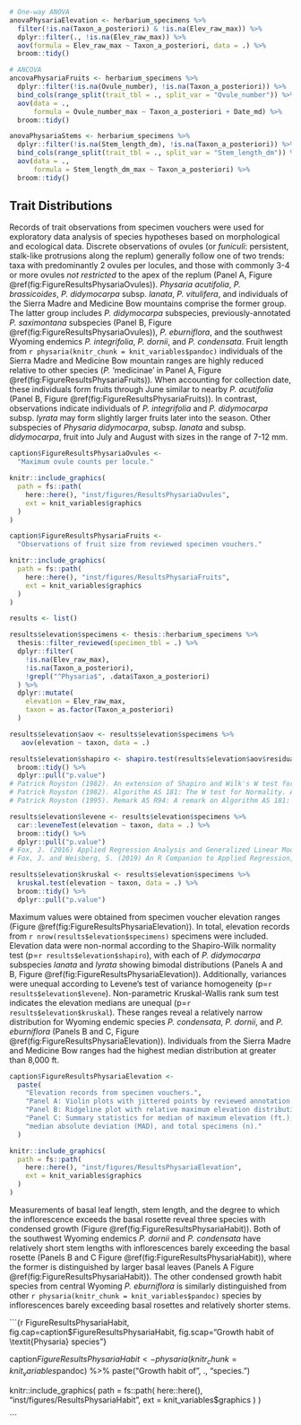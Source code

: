 
```r

# One-way ANOVA
anovaPhysariaElevation <- herbarium_specimens %>%
  filter(!is.na(Taxon_a_posteriori) & !is.na(Elev_raw_max)) %>%
  dplyr::filter(., !is.na(Elev_raw_max)) %>%
  aov(formula = Elev_raw_max ~ Taxon_a_posteriori, data = .) %>%
  broom::tidy()

# ANCOVA
ancovaPhysariaFruits <- herbarium_specimens %>%
  dplyr::filter(!is.na(Ovule_number), !is.na(Taxon_a_posteriori)) %>%
  bind_cols(range_split(trait_tbl = ., split_var = "Ovule_number")) %>%
  aov(data = .,
      formula = Ovule_number_max ~ Taxon_a_posteriori + Date_md) %>%
  broom::tidy()

anovaPhysariaStems <- herbarium_specimens %>%
  dplyr::filter(!is.na(Stem_length_dm), !is.na(Taxon_a_posteriori)) %>%
  bind_cols(range_split(trait_tbl = ., split_var = "Stem_length_dm")) %>%
  aov(data = .,
      formula = Stem_length_dm_max ~ Taxon_a_posteriori) %>%
  broom::tidy()

```

\clearpage

\vspace*{-18pt}

## Trait Distributions

\paragraph{} Records of trait observations from specimen vouchers were used for
exploratory data analysis of species hypotheses based on morphological and
ecological data. Discrete observations of ovules (or *funiculi*: persistent,
stalk-like protrusions along the replum) generally follow one of two trends:
taxa with predominantly 2 ovules per locules, and those with commonly 3-4 or
more ovules *not restricted* to the apex of the replum
(Panel A, Figure \@ref(fig:FigureResultsPhysariaOvules)).
*Physaria acutifolia*, *P. brassicoides*, *P. didymocarpa* subsp.
*lanata*, *P. vitulifera*, and individuals of the Sierra Madre and Medicine Bow
mountains comprise the former group. The latter group includes *P. didymocarpa*
subspecies, previously-annotated *P. saximontana* subspecies
(Panel B, Figure \@ref(fig:FigureResultsPhysariaOvules)),
*P. eburniflora*, and the southwest Wyoming endemics *P. integrifolia*,
*P. dornii*, and *P. condensata*.
Fruit length from `r physaria(knitr_chunk = knit_variables$pandoc)`
individuals of the Sierra Madre and Medicine Bow mountain ranges are
highly reduced relative to other species
(*P.* 'medicinae' in Panel A, Figure \@ref(fig:FigureResultsPhysariaFruits)).
When accounting for collection date, these individuals form fruits through
June similar to nearby *P. acutifolia*
(Panel B, Figure \@ref(fig:FigureResultsPhysariaFruits)). In contrast,
observations indicate individuals of *P. integrifolia* and *P. didymocarpa*
subsp. *lyrata* may form slightly larger fruits later into the season.
Other subspecies of *Physaria didymocarpa*, subsp. *lanata* and subsp.
*didymocarpa*, fruit into July and August with sizes in the range of 7-12 mm.

\vspace*{24pt}

```r

caption$FigureResultsPhysariaOvules <-
  "Maximum ovule counts per locule."

knitr::include_graphics(
  path = fs::path(
    here::here(), "inst/figures/ResultsPhysariaOvules",
    ext = knit_variables$graphics
  )
)

```

\clearpage
\vfill

```r

caption$FigureResultsPhysariaFruits <-
  "Observations of fruit size from reviewed specimen vouchers."

knitr::include_graphics(
  path = fs::path(
    here::here(), "inst/figures/ResultsPhysariaFruits",
    ext = knit_variables$graphics
  )
)

```

\vfill
\clearpage

```r

results <- list()

results$elevation$specimens <- thesis::herbarium_specimens %>%
  thesis::filter_reviewed(specimen_tbl = .) %>%
  dplyr::filter(
    !is.na(Elev_raw_max),
    !is.na(Taxon_a_posteriori),
    !grepl("^Physaria$", .data$Taxon_a_posteriori)
  ) %>%
  dplyr::mutate(
    elevation = Elev_raw_max,
    taxon = as.factor(Taxon_a_posteriori)
  )

results$elevation$aov <- results$elevation$specimens %>%
   aov(elevation ~ taxon, data = .)

results$elevation$shapiro <- shapiro.test(results$elevation$aov$residuals) %>%
  broom::tidy() %>%
  dplyr::pull("p.value")
# Patrick Royston (1982). An extension of Shapiro and Wilk's W test for normality to large samples. Applied Statistics, 31, 115–124. doi: 10.2307/2347973.
# Patrick Royston (1982). Algorithm AS 181: The W test for Normality. Applied Statistics, 31, 176–180. doi: 10.2307/2347986.
# Patrick Royston (1995). Remark AS R94: A remark on Algorithm AS 181: The W test for normality. Applied Statistics, 44, 547–551. doi: 10.2307/2986146.

results$elevation$levene <- results$elevation$specimens %>%
  car::leveneTest(elevation ~ taxon, data = .) %>%
  broom::tidy() %>%
  dplyr::pull("p.value")
# Fox, J. (2016) Applied Regression Analysis and Generalized Linear Models, Third Edition. Sage.
# Fox, J. and Weisberg, S. (2019) An R Companion to Applied Regression, Third Edition, Sage.

results$elevation$kruskal <- results$elevation$specimens %>%
  kruskal.test(elevation ~ taxon, data = .) %>%
  broom::tidy() %>%
  dplyr::pull("p.value")

```

\paragraph{} Maximum values were obtained from specimen voucher elevation
ranges (Figure \@ref(fig:FigureResultsPhysariaElevation)). In total, elevation
records from `r nrow(results$elevation$specimens)` specimens were included.
Elevation data were non-normal according to the Shapiro-Wilk normality test 
(p=`r results$elevation$shapiro`), with each of *P. didymocarpa* subspecies
*lanata* and *lyrata* showing bimodal distributions
(Panels A and B, Figure \@ref(fig:FigureResultsPhysariaElevation)).
Additionally, variances were unequal according to Levene's test of variance
homogeneity (p=`r results$elevation$levene`). Non-parametric Kruskal-Wallis 
rank sum test indicates the elevation medians are unequal
(p=`r results$elevation$kruskal`). These ranges reveal a relatively narrow 
distribution for Wyoming endemic species *P. condensata*, *P. dornii*, and
*P. eburniflora* (Panels B and C, Figure \@ref(fig:FigureResultsPhysariaElevation)).
Individuals from the Sierra Madre and Medicine Bow ranges had the highest median
distribution at greater than 8,000 ft.

```r

caption$FigureResultsPhysariaElevation <-
  paste(
    "Elevation records from specimen vouchers.",
    "Panel A: Violin plots with jittered points by reviewed annotation.",
    "Panel B: Ridgeline plot with relative maximum elevation distributions.",
    "Panel C: Summary statistics for median of maximum elevation (ft.),",
    "median absolute deviation (MAD), and total specimens (n)."
  )

knitr::include_graphics(
  path = fs::path(
    here::here(), "inst/figures/ResultsPhysariaElevation",
    ext = knit_variables$graphics
  )
)

```

\clearpage

\paragraph{} Measurements of basal leaf length, stem length, and the degree to
which the inflorescence exceeds the basal rosette reveal three species with
condensed growth (Figure \@ref(fig:FigureResultsPhysariaHabit)). Both of the
southwest Wyoming endemics *P. dornii* and *P. condensata* have relatively
short stem lengths with inflorescences barely exceeding the basal rosette
(Panels B and C Figure \@ref(fig:FigureResultsPhysariaHabit)), where the former
is distinguished by larger basal leaves
(Panels A Figure \@ref(fig:FigureResultsPhysariaHabit)). The other condensed growth
habit species from central Wyoming *P. eburniflora* is similarly distinguished
from other `r physaria(knitr_chunk = knit_variables$pandoc)` species by
inflorescences barely exceeding basal rosettes and relatively shorter stems.

\vspace*{24pt}

```{r FigureResultsPhysariaHabit, fig.cap=caption$FigureResultsPhysariaHabit, fig.scap="Growth habit of \\textit{Physaria} species"}

caption$FigureResultsPhysariaHabit <-
  physaria(knitr_chunk = knit_variables$pandoc) %>%
  paste("Growth habit of", ., "species.")

knitr::include_graphics(
  path = fs::path(
    here::here(), "inst/figures/ResultsPhysariaHabit",
    ext = knit_variables$graphics
  )
)

```

